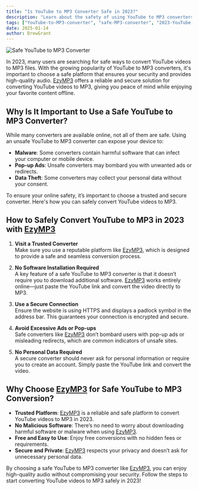 ```yaml
---
title: "Is YouTube to MP3 Converter Safe in 2023?"
description: "Learn about the safety of using YouTube to MP3 converters in 2023. Get tips on how to safely convert YouTube videos to MP3 with [EzyMP3](/)."
tags: ["YouTube-to-MP3-converter", "safe-MP3-converter", "2023-YouTube-to-MP3"]
date: 2025-01-14
author: DrewGrant
---
```


![Safe YouTube to MP3 Converter](/assets/images/blog/illustration-youtube-to-mp3-converter.webp)

In 2023, many users are searching for safe ways to convert YouTube videos to MP3 files. With the growing popularity of YouTube to MP3 converters, it's important to choose a safe platform that ensures your security and provides high-quality audio. [EzyMP3](/) offers a reliable and secure solution for converting YouTube videos to MP3, giving you peace of mind while enjoying your favorite content offline.

## Why Is It Important to Use a Safe YouTube to MP3 Converter?

While many converters are available online, not all of them are safe. Using an unsafe YouTube to MP3 converter can expose your device to:
- **Malware**: Some converters contain harmful software that can infect your computer or mobile device.
- **Pop-up Ads**: Unsafe converters may bombard you with unwanted ads or redirects.
- **Data Theft**: Some converters may collect your personal data without your consent.

To ensure your online safety, it’s important to choose a trusted and secure converter. Here's how you can safely convert YouTube videos to MP3.

## How to Safely Convert YouTube to MP3 in 2023 with [EzyMP3](/)

1. **Visit a Trusted Converter**  
   Make sure you use a reputable platform like [EzyMP3](/), which is designed to provide a safe and seamless conversion process.

2. **No Software Installation Required**  
   A key feature of a safe YouTube to MP3 converter is that it doesn’t require you to download additional software. [EzyMP3](/) works entirely online—just paste the YouTube link and convert the video directly to MP3.

3. **Use a Secure Connection**  
   Ensure the website is using HTTPS and displays a padlock symbol in the address bar. This guarantees your connection is encrypted and secure.

4. **Avoid Excessive Ads or Pop-ups**  
   Safe converters like [EzyMP3](/) don’t bombard users with pop-up ads or misleading redirects, which are common indicators of unsafe sites.

5. **No Personal Data Required**  
   A secure converter should never ask for personal information or require you to create an account. Simply paste the YouTube link and convert the video.

## Why Choose [EzyMP3](/) for Safe YouTube to MP3 Conversion?

- **Trusted Platform**: [EzyMP3](/) is a reliable and safe platform to convert YouTube videos to MP3 in 2023.
- **No Malicious Software**: There’s no need to worry about downloading harmful software or malware when using [EzyMP3](/).
- **Free and Easy to Use**: Enjoy free conversions with no hidden fees or requirements.
- **Secure and Private**: [EzyMP3](/) respects your privacy and doesn’t ask for unnecessary personal data.

By choosing a safe YouTube to MP3 converter like [EzyMP3](/), you can enjoy high-quality audio without compromising your security. Follow the steps to start converting YouTube videos to MP3 safely in 2023!


